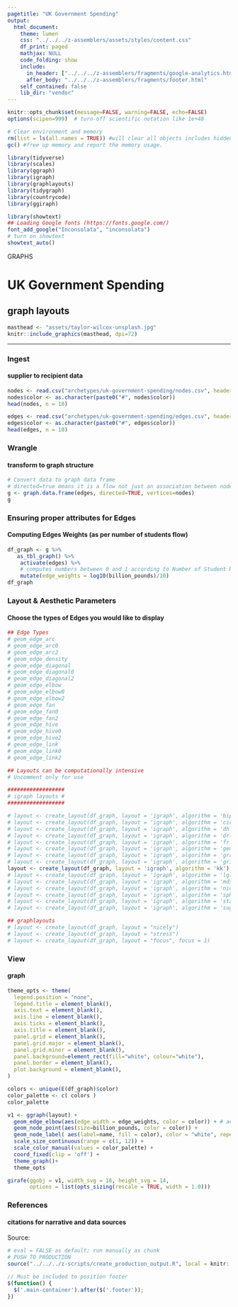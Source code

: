 ```yaml
---
pagetitle: "UK Government Spending"
output:
  html_document:
    theme: lumen
    css: "../../../z-assemblers/assets/styles/content.css"
    df_print: paged
    mathjax: NULL
    code_folding: show
    include:
      in_header: ["../../../z-assemblers/fragments/google-analytics.html", "../../../z-assemblers/fragments/header.html"]
      after_body: "../../../z-assemblers/fragments/footer.html"
    self_contained: false
    lib_dir: "vendor"
---
```


```r

knitr::opts_chunk$set(message=FALSE, warning=FALSE, echo=FALSE)
options(scipen=999)  # turn-off scientific notation like 1e+48

# Clear environment and memory
rm(list = ls(all.names = TRUE)) #will clear all objects includes hidden objects.
gc() #free up memory and report the memory usage.

library(tidyverse)
library(scales)
library(ggraph)
library(igraph)
library(graphlayouts)
library(tidygraph)
library(countrycode)
library(ggiraph)

library(showtext)
## Loading Google fonts (https://fonts.google.com/)
font_add_google("Inconsolata", "inconsolata")
# turn on showtext
showtext_auto()

```

<div class="activity">
GRAPHS
</div>

# UK Government Spending
## graph layouts


```r

masthead <- "assets/taylor-wilcox-unsplash.jpg"
knitr::include_graphics(masthead, dpi=72)

```


***

### Ingest
#### supplier to recipient data

```r

nodes <- read.csv("archetypes/uk-government-spending/nodes.csv", header = TRUE, stringsAsFactors = FALSE)
nodes$color <- as.character(paste0("#", nodes$color))
head(nodes, n = 10)

edges <- read.csv("archetypes/uk-government-spending/edges.csv", header = TRUE, stringsAsFactors = FALSE)
edges$color <- as.character(paste0("#", edges$color))
head(edges, n = 10)

```


### Wrangle 
#### transform to graph structure 


```r

# Convert data to graph data frame
# directed=true means it is a flow not just an association between nodes
g <- graph.data.frame(edges, directed=TRUE, vertices=nodes)
g

```

### Ensuring proper attributes for Edges
#### Computing Edges Weights (as per number of students flow)

```r

df_graph <- g %>% 
   as_tbl_graph() %>% 
    activate(edges) %>% 
    # computes numbers between 0 and 1 according to Number of Student Number
    mutate(edge_weights = log10(billion_pounds)/10)
df_graph

```

### Layout & Aesthetic Parameters
#### Choose the types of Edges you would like to display


```r


## Edge Types
# geom_edge_arc
# geom_edge_arc0
# geom_edge_arc2
# geom_edge_density
# geom_edge_diagonal
# geom_edge_diagonal0
# geom_edge_diagonal2
# geom_edge_elbow
# geom_edge_elbow0
# geom_edge_elbow2
# geom_edge_fan
# geom_edge_fan0
# geom_edge_fan2
# geom_edge_hive
# geom_edge_hive0
# geom_edge_hive2
# geom_edge_link
# geom_edge_link0
# geom_edge_link2

## Layouts can be computationally intensive
# Uncomment only for use

##################
# igraph layouts #
##################

# layout <- create_layout(df_graph, layout = 'igraph', algorithm = 'bipartite')
# layout <- create_layout(df_graph, layout = 'igraph', algorithm = 'circle')
# layout <- create_layout(df_graph, layout = 'igraph', algorithm = 'dh')
# layout <- create_layout(df_graph, layout = 'igraph', algorithm = 'drl')
# layout <- create_layout(df_graph, layout = 'igraph', algorithm = 'fr')
# layout <- create_layout(df_graph, layout = 'igraph', algorithm = 'gem')
# layout <- create_layout(df_graph, layout = 'igraph', algorithm = 'graphopt')
# layout <- create_layout(df_graph, layout = 'igraph', algorithm = 'grid')
layout <- create_layout(df_graph, layout = 'igraph', algorithm = 'kk')
# layout <- create_layout(df_graph, layout = 'igraph', algorithm = 'lgl')
# layout <- create_layout(df_graph, layout = 'igraph', algorithm = 'mds')
# layout <- create_layout(df_graph, layout = 'igraph', algorithm = 'nicely')
# layout <- create_layout(df_graph, layout = 'igraph', algorithm = 'sphere')
# layout <- create_layout(df_graph, layout = 'igraph', algorithm = 'star')
# layout <- create_layout(df_graph, layout = 'igraph', algorithm = 'sugiyama')

## graphlayouts
# layout <- create_layout(df_graph, layout = "nicely")
# layout <- create_layout(df_graph, layout = "stress")
# layout <- create_layout(df_graph, layout = "focus", focus = 1)


```


### View
#### graph


```r


theme_opts <- theme(
  legend.position = "none",
  legend.title = element_blank(),
  axis.text = element_blank(),
  axis.line = element_blank(),
  axis.ticks = element_blank(),
  axis.title = element_blank(),
  panel.grid = element_blank(),
  panel.grid.major = element_blank(),
  panel.grid.minor = element_blank(),
  panel.background=element_rect(fill="white", colour="white"),
  panel.border = element_blank(),
  plot.background = element_blank(),
)

colors <- unique(E(df_graph)$color)
color_palette <- c( colors )
color_palette

v1 <- ggraph(layout) + 
  geom_edge_elbow(aes(edge_width = edge_weights, color = color)) + # aes(edge_width = edge_weights)
  geom_node_point(aes(size=billion_pounds, color = color)) +
  geom_node_label( aes(label=name, fill = color), color = "white", repel = FALSE, vjust = -0.5, hjust = 0.5, size = 4, family = "inconsolata") +
  scale_size_continuous(range = c(1, 12)) + 
  scale_color_manual(values = color_palette) +
  coord_fixed(clip = 'off') + 
  theme_graph()+
  theme_opts

girafe(ggobj = v1, width_svg = 16, height_svg = 14,
       options = list(opts_sizing(rescale = TRUE, width = 1.0)))


```


### References
#### citations for narrative and data sources

Source: 



```r

# eval = FALSE as default; run manually as chunk
# PUSH TO PRODUCTION
source("../../../z-scripts/create_production_output.R", local = knitr::knit_global())

```


```js

// Must be included to position footer
$(function() {
  $('.main-container').after($('.footer'));
})

```


